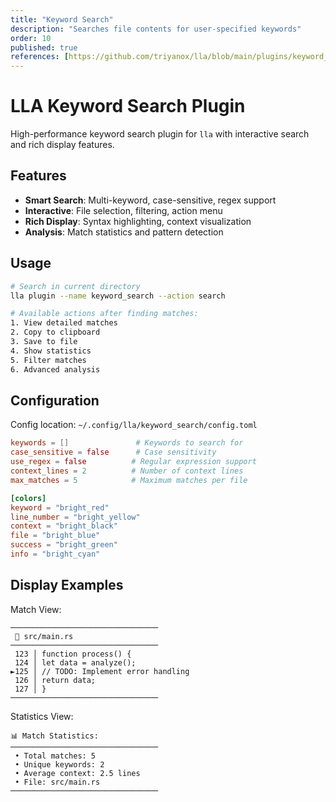 ```yaml
---
title: "Keyword Search"
description: "Searches file contents for user-specified keywords"
order: 10
published: true
references: [https://github.com/triyanox/lla/blob/main/plugins/keyword_search]
---
```


# LLA Keyword Search Plugin

High-performance keyword search plugin for `lla` with interactive search and rich display features.

## Features

- **Smart Search**: Multi-keyword, case-sensitive, regex support
- **Interactive**: File selection, filtering, action menu
- **Rich Display**: Syntax highlighting, context visualization
- **Analysis**: Match statistics and pattern detection

## Usage

```bash
# Search in current directory
lla plugin --name keyword_search --action search

# Available actions after finding matches:
1. View detailed matches
2. Copy to clipboard
3. Save to file
4. Show statistics
5. Filter matches
6. Advanced analysis
```

## Configuration

Config location: `~/.config/lla/keyword_search/config.toml`

```toml
keywords = []               # Keywords to search for
case_sensitive = false      # Case sensitivity
use_regex = false          # Regular expression support
context_lines = 2          # Number of context lines
max_matches = 5            # Maximum matches per file

[colors]
keyword = "bright_red"
line_number = "bright_yellow"
context = "bright_black"
file = "bright_blue"
success = "bright_green"
info = "bright_cyan"
```

## Display Examples

Match View:

```
─────────────────────────────────
 📂 src/main.rs
─────────────────────────────────
 123 │ function process() {
 124 │ let data = analyze();
►125 │ // TODO: Implement error handling
 126 │ return data;
 127 │ }
─────────────────────────────────
```

Statistics View:

```
📊 Match Statistics:
─────────────────────────────────
 • Total matches: 5
 • Unique keywords: 2
 • Average context: 2.5 lines
 • File: src/main.rs
─────────────────────────────────
```
